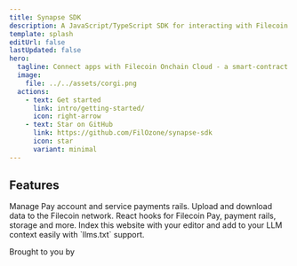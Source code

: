 ```yaml
---
title: Synapse SDK
description: A JavaScript/TypeScript SDK for interacting with Filecoin Onchain Cloud - a smart-contract based marketplace for storage and other services in the Filecoin ecosystem.
template: splash
editUrl: false
lastUpdated: false
hero:
  tagline: Connect apps with Filecoin Onchain Cloud - a smart-contract based marketplace for storage and other services.
  image:
    file: ../../assets/corgi.png
  actions:
    - text: Get started
      link: intro/getting-started/
      icon: right-arrow
    - text: Star on GitHub
      link: https://github.com/FilOzone/synapse-sdk
      icon: star
      variant: minimal
---
```



## Features

<CardGrid>
 <Card title="Filecoin Pay" icon="seti:javascript">
  Manage Pay account and service payments rails.
 </Card>
 <Card title="Storage" icon="seti:default">
  Upload and download data to the Filecoin network.
 </Card>
 <Card title="React Hooks" icon="seti:react">
  React hooks for Filecoin Pay, payment rails, storage and more.
 </Card>
 <Card title="AI support" icon="magnifier">
  Index this website with your editor and add to your LLM context easily with `llms.txt` support.
 </Card>
</CardGrid>

<div className="footer">
  <p>Brought to you by</p>
  <a href="https://filoz.org" target="_blank"><div className="filoz">
    <FilozLogo />
    <FilozLogoText />
  </div></a>
</div>
